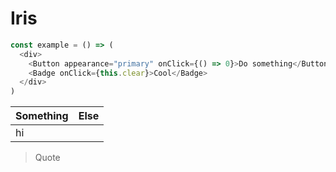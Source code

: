 
<Meta title="About|Intro" />

# Iris

```javascript
const example = () => (
  <div>
    <Button appearance="primary" onClick={() => 0}>Do something</Button>
    <Badge onClick={this.clear}>Cool</Badge>
  </div>
)
```

| Something | Else          |
| --------- | ------------- |
| hi        |               |

> Quote


